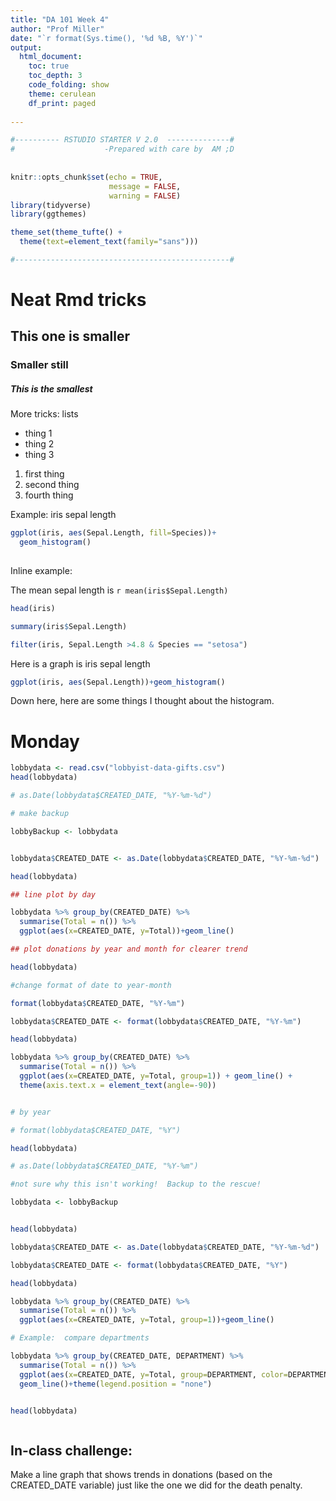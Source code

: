 ```yaml
---
title: "DA 101 Week 4"
author: "Prof Miller"
date: "`r format(Sys.time(), '%d %B, %Y')`"
output: 
  html_document:
    toc: true
    toc_depth: 3
    code_folding: show
    theme: cerulean
    df_print: paged
  
---
```


```r

#---------- RSTUDIO STARTER V 2.0  --------------#
#                    -Prepared with care by  AM ;D
                
                                                                          
knitr::opts_chunk$set(echo = TRUE, 
                      message = FALSE, 
                      warning = FALSE)      
library(tidyverse)                
library(ggthemes)                    

theme_set(theme_tufte() +                                     
  theme(text=element_text(family="sans")))  

#------------------------------------------------#
```



# Neat Rmd tricks
## This one is smaller
### Smaller still
##### This is the smallest


More tricks: lists

- thing 1
- thing 2
- thing 3

1) first thing
2) second thing
4) fourth thing


Example:  iris sepal length

```r
ggplot(iris, aes(Sepal.Length, fill=Species))+
  geom_histogram()
  
```



Inline example:

The mean sepal length is `r mean(iris$Sepal.Length)`


```r
head(iris)

summary(iris$Sepal.Length)
```

```r
filter(iris, Sepal.Length >4.8 & Species == "setosa")
```


Here is a graph is iris sepal length


```r
ggplot(iris, aes(Sepal.Length))+geom_histogram()
```


Down here, here are some things I thought about the histogram.  





# Monday

```r
lobbydata <- read.csv("lobbyist-data-gifts.csv")
head(lobbydata)

# as.Date(lobbydata$CREATED_DATE, "%Y-%m-%d")

# make backup

lobbyBackup <- lobbydata


lobbydata$CREATED_DATE <- as.Date(lobbydata$CREATED_DATE, "%Y-%m-%d")

head(lobbydata)

## line plot by day

lobbydata %>% group_by(CREATED_DATE) %>% 
  summarise(Total = n()) %>%
  ggplot(aes(x=CREATED_DATE, y=Total))+geom_line()

## plot donations by year and month for clearer trend

head(lobbydata)

#change format of date to year-month

format(lobbydata$CREATED_DATE, "%Y-%m")

lobbydata$CREATED_DATE <- format(lobbydata$CREATED_DATE, "%Y-%m")

head(lobbydata)

lobbydata %>% group_by(CREATED_DATE) %>% 
  summarise(Total = n()) %>%
  ggplot(aes(x=CREATED_DATE, y=Total, group=1)) + geom_line() +
  theme(axis.text.x = element_text(angle=-90))


# by year

# format(lobbydata$CREATED_DATE, "%Y")

head(lobbydata)

# as.Date(lobbydata$CREATED_DATE, "%Y-%m")

#not sure why this isn't working!  Backup to the rescue!

lobbydata <- lobbyBackup


head(lobbydata)

lobbydata$CREATED_DATE <- as.Date(lobbydata$CREATED_DATE, "%Y-%m-%d")

lobbydata$CREATED_DATE <- format(lobbydata$CREATED_DATE, "%Y")

head(lobbydata)

lobbydata %>% group_by(CREATED_DATE) %>%
  summarise(Total = n()) %>%
  ggplot(aes(x=CREATED_DATE, y=Total, group=1))+geom_line()

# Example:  compare departments

lobbydata %>% group_by(CREATED_DATE, DEPARTMENT) %>%
  summarise(Total = n()) %>%
  ggplot(aes(x=CREATED_DATE, y=Total, group=DEPARTMENT, color=DEPARTMENT))+
  geom_line()+theme(legend.position = "none")


head(lobbydata)



```

## In-class challenge:  

Make a line graph that shows trends in donations (based on the CREATED_DATE variable) just like the one we did for the death penalty.






